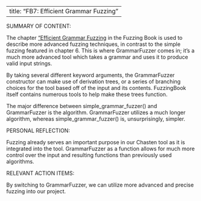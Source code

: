 

---
title: "FB7: Efficient Grammar Fuzzing"
---

SUMMARY OF CONTENT:

The chapter ["Efficient Grammar Fuzzing](https://www.fuzzingbook.org/html/GrammarFuzzer.html) in the Fuzzing Book is used to describe more advanced fuzzing techniques, in contrast to the simple fuzzing featured in chapter 6. This is where GrammarFuzzer comes in; it's a much more advanced tool which takes a grammar and uses it to produce valid input strings.

By taking several different keyword arguments, the GrammarFuzzer constructor can make use of derivation trees, or a series of branching choices for the tool based off of the input and its contents. FuzzingBook itself contains numerous tools to help make these trees function.

The major difference between simple_grammar_fuzzer() and GrammarFuzzer is the algorithm. GrammarFuzzer utilizes a much longer algorithm, whereas simple_grammar_fuzzer() is, unsurprisingly, simpler.


PERSONAL REFLECTION:

Fuzzing already serves an important purpose in our Chasten tool as it is integrated into the tool. GrammarFuzzer as a function allows for much more control over the input and resulting functions than previously used algorithms.


RELEVANT ACTION ITEMS:

By switching to GrammarFuzzer, we can utilize more advanced and precise fuzzing into our project.


